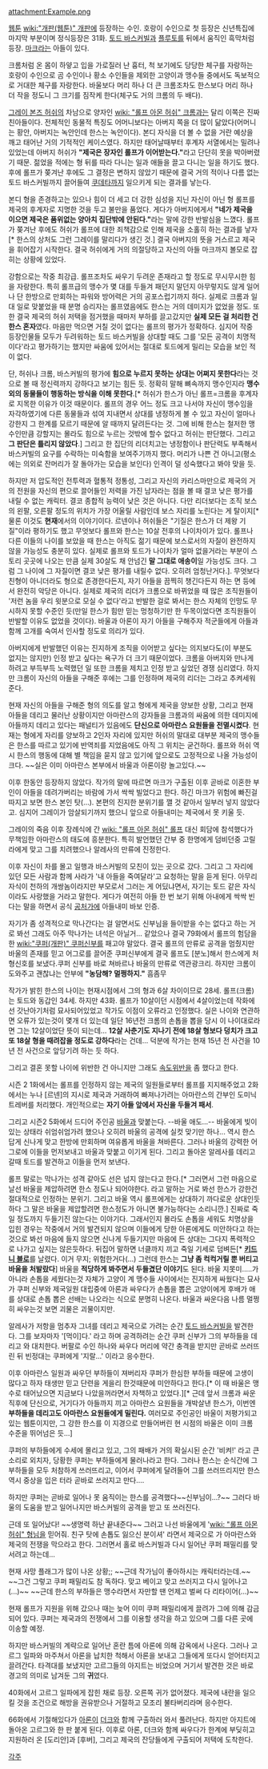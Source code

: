 attachment:Example.png

[[웹툰]] [[wiki:"개판(웹툰)" 개판]]에 등장하는 수인. 호랑이 수인으로 첫 등장은 신년특집에 마지막 부분이며 정식등장은 31화. [[토드 바스커빌]]과 [[플루토]]를 뒤에서 움직인 흑막처럼 등장. [[마크]]라는 아들이 있다.

크롬처럼 온 몸이 하얗고 입을 가로질러 난 흉터, 척 보기에도 당당한 체구를 자랑하는 호랑이 수인으로 곰 수인이나 황소 수인들을 제외한 고양이과 맹수들 중에서도 독보적으로 거대한 체구를 자랑한다. 바울보다 머리 하나 더 큰 크롬조차도 한스보다 머리 하나 더 작을 정도니 그 크기를 짐작케 한다(체구도 거의 크롬의 두 배다).

[[그레이 본즈 허쉬]]의 차남으로 양자인 [[wiki: "롤프 아몬 허쉬" 크롬]]과는 달리 이쪽은 진짜 친아들이다. 전체적인 동물적 특징도 어머니보다는 아버지 쪽을 더 많이 닮았다(어머니는 황안, 아버지는 녹안인데 한스는 녹안이다). 본디 자식을 더 볼 수 없을 거란 예상을 깨고 태어난 거의 기적적인 케이스였다. 하지만 태어날때부터 후계자 서열에서는 밀려나 있었는데 아버지 허쉬가 '''"제국은 장자인 롤프가 이어받는다."'''라고 단단히 못을 박아버렸기 때문. 젊었을 적에는 형 뒤를 따라 다니는 일과 애들을 끌고 다니는 일을 하기도 했다. 후에 롤프가 쫒겨난 후에도 그 결정은 변하지 않았기 때문에 결국 거의 적이나 다름 없는 토드 바스커빌까지 끌어들여 [[쿠데타]]까지 일으키게 되는 결과를 낳는다.

본디 형을 존경하고는 있으나 힘이 더 세고 더 강한 심성을 지닌 자신이 아닌 형 롤프를 제국의 후계자로 지명한 것을 두고 불만을 품었다. 게다가 아버지에게서 '''"네가 제국을 이으면 제국은 품위없는 양아치 집단밖에 안된다."'''라는 말에 강한 반발심을 느꼈다. 롤프가 쫒겨난 후에도 허쉬가 롤프에 대한 죄책감으로 인해 제국을 소홀히 하는 결과를 낳자[* 한스의 상처도 그런 그레이를 말리다가 생긴 것.] 결국 아버지의 뜻을 거스르고 제국을 휘어잡기 시작한다. 결국 허쉬에게 거의 의절당하고 자신의 아들 마크까지 볼모로 잡히는 상황에 있었다.

강함으로는 작중 최강급. 롤프조차도 싸우기 두려운 존재라고 할 정도로 무시무시한 힘을 자랑한다. 특히 롤프급의 맹수가 몇 대를 두들겨 패던지 말던지 아무렇지도 않게 일어나 단 한방으로 만회하는 파워와 방어력은 거의 공포스럽기까지 하다. 실제로 크롬과 일대 일로 맞붙었을 때 분명 승리자는 롤프였음에도 한스는 거의 데미지가 없었을 정도. 또한 결국 제국의 허쉬 저택을 점거했을 때마저 부하를 끌고갔지만 '''실제 모든 걸 처리한 건 한스 혼자'''였다. 마음만 먹으면 거칠 것이 없다는 롤프의 평가가 정확하다. 심지어 작중 등장인물들 모두가 두려워하는 토드 바스커빌을 상대할 때도 그를 '모든 공격이 치명적이다'라고 평가하기는 했지만 싸움에 있어서는 절대로 토드에게 밀리는 모습을 보인 적이 없다.

단, 허쉬나 크롬, 바스커빌의 평가에 '''힘으로 누르지 못하는 상대는 어쩌지 못한다'''라는 것으로 볼 때 정신력까지 강하다고 보기는 힘든 듯. 정확히 말해 뼈속까지 맹수인지라 '''맹수 외의 동물들이 행동하는 방식을 이해 못한다'''.[* 허쉬가 한스가 아닌 롤프=크롬을 후계자로 지목한 이유가 이것 때문이다. 롤프의 경우 어느 정도 크고 나서야 자신이 맹수임을 자각하였기에 다른 동물들과 섞여 지내면서 상대를 냉정하게 볼 수 있고 자신이 얼마나 강한지 그 한계를 모르기 때문에 알 때까지 달려든다는 것. 그에 비해 한스는 철저한 맹수인만큼 강할지는 몰라도 힘으로 누르는 것밖에 할수 없다고 허쉬는 판단했다. 그리고 '''그 판단은 틀리지 않았다'''.] 그리고 한 집단의 리더치고는 냉정함이나 판단력도 부족해서 바스커빌의 요구를 수락하는 미숙함을 보여주기까지 했다. 머리가 나쁜 건 아니고(평소에는 의외로 잔머리가 잘 돌아가는 모습을 보인다) 인격이 덜 성숙했다고 봐야 맞을 듯.

하지만 저 압도적인 전투력과 혈통적 정통성, 그리고 자신의 카리스마만으로 제국의 거의 전원을 자신의 편으로 끌어들인 저력을 가진 남자라는 점을 볼 때 결코 낮은 평가를 내릴 수 없는 캐릭터. 결코 종합적 능력이 낮은 것은 아니다. 다만 리더보다는 조직 보스의 왼팔, 오른팔 정도의 위치가 가장 어울릴 사람인데 보스 자리를 노린다는 게 탈이지[* 물론 이것도 '''현재'''에서의 이야기이다. 르넨이나 허쉬들은 "기질은 한스가 더 제왕 기질"이라 평하기도 했고 무엇보다 롤프와 한스는 10살 전후의 나이차이가 있다. 롤프나 다른 이들의 나이를 보았을 때 한스는 아직도 젊기 때문에 보스로서의 자질이 완전하지 않을 가능성도 충분히 있다. 실제로 롤프와 토드가 나이차가 얼마 없을거라는 부분이 스토리 곳곳에 나오는 만큼 실제 30살도 채 안넘긴 '''말 그대로 애송이'''일 가능성도 크다. 그럼 그 나이에 그 자질이면 결코 낮은 평가를 내릴수 없다. 오히려 엄청난거다.]. 무엇보다 친형이 아니더라도 형으로 존경한다든지, 자기 아들을 끔찍히 챙긴다든지 하는 면 등에서 완전히 악당은 아니다. 실제로 제국의 리더가 크롬으로 바뀌었을 때 많은 조직원들이 '저런 놈을 우리 윗분으로 모실 수 없다'라고 반발한 걸로 봐서는 한스 자체의 인망도 무시하지 못할 수준인 듯(만일 한스가 힘만 믿는 멍청하기만 한 두목이었다면 조직원들이 반발할 이유도 없었을 것이다). 바울과 아론이 자기 아들을 구해주자 적군들에게 아들과 함께 고개를 숙여서 인사할 정도로 의리가 있다.

아버지에게 반발했던 이유는 진지하게 조직을 이어받고 싶다는 의지보다도(이 부분도 없지는 않지만) 인정 받고 싶다는 욕구가 더 크기 때문이었다. 크롬을 아버지와 만나게 하려고 부득부득 노력했던 일 또한 크롬을 제치고 인정 받고 싶었던 경쟁 심리였다. 하지만 크롬이 자신의 아들을 구해준 후에는 그를 인정하며 제국의 리더는 그라고 추켜세워준다.

현재 자신의 아들을 구해준 형의 의도를 알고 형에게 제국을 양보한 상황, 그리고 현재 아들을 데리고 물러난 상황이지만 아마란스의 강자들을 크롬과의 싸움에 의한 데미지에 아들까지 데리고 있다는 패널티가 있음에도 '''단신으로 아마란스 요원들을 전멸시켰다'''. 현재는 형에게 자리를 양보하고 2인자 자리에 있지만 허쉬의 말대로 대부분 제국의 맹수들은 한스를 따르고 있기에 반역죄를 지었음에도 아직 그 위치는 굳건하다. 롤프와 허쉬 역시 한스의 행동에 대해 별 책임을 묻지 않고 있기에 앞으로도 고정적으로 나올 가능성이 크다. ~~실은 이미 아마란스 본부에서 바울과 아론이랑 놀고있다.~~

이후 한동안 등장하지 않았다. 작가의 말에 따르면 마크가 구출된 이후 곧바로 이혼한 부인이 아들을 데려가버리는 바람에 가서 싹싹 빌었다고 한다. 하긴 마크가 위험에 빠진걸 따지고 보면 한스 본인 탓(…). 본편의 진지한 분위기를 깰 것 같아서 일부러 넣지 않았다고. 심지어 그레이가 암살되기까지 했으니 앞으로 아들내미는 제국에서 못 키울 듯.

그레이의 죽음 이후 장례식에 간 [[wiki: "롤프 아몬 허쉬" 롤프]] 대신 회담에 참석했다가 무책임한 아마란스의 태도에 흥분한다. 특히 발언했던 간부 중 한명에게 덤비던중 고릴라에게 맞고 그를 치려했으나 알레사의 만류에 진정한다.

이후 자신이 차를 몰고 일행과 바스커빌의 모친이 있는 곳으로 갔다. 그리고 그 자리에 있던 모든 사람과 함께 사라가 '내 아들을 죽여달라'고 요청하는 말을 듣게 된다. 아무리 자식이 천하의 개쌍놈이라지만 부모로서 그러는 게 어딨냐면서, 자기는 토드 같은 자식이라도 사랑했을 거라고 말한다. 게다가 여전히 아들 한 번 보기 위해 아내에게 싹싹 빈다는 말을 하면서 공식 [[공처가]]에 아들내미 바보 인증.

자기가 좀 성격적으로 막나간다는 걸 알면서도 신부님을 들이받을 수는 없다고 하는 거로 봐선 그래도 아주 막나가는 녀석은 아닐거... 같았으나 결국 79화에서 롤프의 험담을 한 [[wiki:"쿠퍼(개판)" 쿠퍼]]신부를 패고야 말았다. 결국 롤프의 만류로 공격을 멈췄지만 바울의 존재를 믿고 어그로를 끌어준 쿠퍼신부에게 결국 롤프도 [분노]해서 한스에게 처형신호를 보냈다.쿠퍼 신부를 바로 쳐바르나 바울의 만류로 역관광크리. 하지만 크롬이 도와주고 괜찮냐는 안부에 '''"농담해? 멀쩡하지."'''  흠좀무

작가가 밝힌 한스의 나이는 현재시점에서 그의 형과 6살 차이이므로 28세. 롤프(크롬)는 토드와 동갑인 34세. 하지만 43화. 롤프가 10살이던 시점에서 4살이었는데 작화에선 갓난아기처럼 묘사되어있었고 작가도 이점이 오류라고 인정했다. 실은 나이와 연관하면 오류가 있는것이 몇개 더 있는데 일단 16년전 크롬의 손톱을 뽑을 당시 이 나이대로라면 그는 12살이었단 뜻이 되는데... '''12살 사춘기도 지나기 전에 18살 형보다 덩치가 크고 또 18살 형을 때려잡을 정도로 강하다'''라는 건데... 덕분에 작가는 현재 15년 전 사건을 10년 전 사건으로 앞당기려 하는 듯 하다.

그리고 결혼 못할 나이에 위반한 건 아니지만 그래도 [[속도위반]]을 좀 했다고 한다.

시즌 2 1화에서는 롤프를 인정하지 않는 제국의 일원들로부터 롤프를 지지해주었고 2화에서는 누나 [르넨]의 지시로 제국과 거래하여 빠져나가려는 아마란스의 간부인 도미닉 트레버를 처리했다. 개인적으로는 '''자기 아들 앞에서 자신을 두들겨 패서'''.

그리고 시즌2 5화에서 드디어 주인공 [[바울]]과 맞붙는다. --바울 애도...--
바울에게 빚이 있는 상태라 쉬엄쉬엄가려 했으나 오히려 바울의 공격에 실컷 맞기만 하나... 역시 한스답게 신나게 맞고 한방에 만회하며 여유롭게 바울을 쳐바른다. 그러나 바울의 강력한 어그로에 이들을 먼저보내고 바울과 맞붙고 이기게 된다. 그리고 돌아온 알레사를 데리고 갈때 토드를 발견하고 이들을 먼저 보낸다.

롤프 말로는 막나가는 성격 같아도 선은 넘지 않는다고 한다.[* 그러면서 그런 마음으로 날선 바울을 제압하려면 한스 정도나 되어야한다. 라고 말하는 거로 봐선 한스가 강한건 절대적으로 인정하는 분위기. 그리고 바울 역시 롤프에게는 상대하기 까다로운 상대인듯 하다 그 말은 바울을 제압할려면 한스정도가 아니면 불가능하다는 소리니깐.] 진짜로 죽일 정도까지 두들기진 않는다는 이야기다. 그래서인지 몰라도 손톱을 세워도 치명상을 입힌 경우는 작중에서 거의 발견되지 않으며 이들에게 당한 아론에게도 미안하다고 하는 것으로 봐선 마음에 들지 않으면 신나게 두들기지만 마음에 든 상대는 그다지 폭력적으로 나가고 싶지는 않은듯하다. 뒤집어 말하면 너클까지 끼고 죽일 기세로 덤벼든[* '''[[키드니 블로]]'''를 날렸다. 이거 무지; 위험한거다(...) 그런데 한스는 '''그냥 좀 컥컥거릴 뿐 버티고 바울을 처발랐다'''] 바울을 '''적당하게 봐주면서 두들겼단 이야기'''도 된다. 바울 지못미.....가 아니라 손톱을 세웠다는것 자체가 고양이 계 맹수들 사이에서는 진지하게 싸웠다는 묘사가 쿠퍼 신부와 제국일원 대립중에 아론과 싸우다가 손톱을 뽑은 고양이에게 후배가 애를 상대로 손톱 뽑은 선배는 나오라는 식으로 분명히 나온다. 바울과 싸운다음 나름 멀쩡히 싸우는것 보면 괴물은 괴물이지만. 

알레사가 저항을 멈추자 그녀를 데리고 제국으로 가려는 순간 [[토드 바스커빌]]을 발견한다. 그를 보자마자 '[먹이]다.' 라고 하며 공격하려는 순간 쿠퍼 신부가 그의 부하들을 데리고 와 대치한다. 버팔로 수인 하나와 싸우다 머리에 약간 충격을 받지만 곧바로 쓰러뜨린 뒤 빈정대는 쿠퍼에게 '지랄...' 이라고 응수한다.

이후 아마란스 일원과 싸우던 부하들이 져버리자 쿠퍼가 한심한 부하들 때문에 고생이 많다고 하자 태생만 믿고 단련을 게을리 한것때문에 미안하다고 한다.[* 이 때 바울은 맹수로 태어났으면 지금보다 나았을꺼라면서 자책하고 있었다.][* 근데 앞서 크롬과 싸운 직후에 단신으로, 거기다가 아들까지 끼고 아마란스 요원들을 개박살낸 한스가, 이번엔 '''부하들을 데리고도 아마란스 요원들에게 밀린다.''' 여러모로 주인공인 바울이 저평가되고 있는 웹툰이지만, 그 강한 한스를 이 지경으로 만들어버린 현 시점의 바울은 이미 크롬 수준을 뛰어넘은 듯...]

쿠퍼의 부하들에게 수세에 몰리고 있고, 그의 패배가 거의 확실시된 순간 '비켜!' 라고 큰 소리로 외치자, 당황한 쿠퍼는 부하들에게 물러나라고 한다. 그러나 한스는 순식간에 그 부하들을 모두 처참하게 쓰러뜨리고, 이어서 쿠퍼에게 달려들어 그를 쓰러뜨리지만 한스 역시 중상을 입은 터라 곧바로 쓰러지고 만다....

하지만 쿠퍼는 곧바로 일어나 못 움직이는 한스를 공격했다~~신부님이...?~~ 그러다 바울의 도움을 받고 일어나지만 바스커빌의 공격을 받고 또 쓰러진다.

근데 또 일어났다! ~~생명력 하난 끝내준다~~ 그러고 나선 바울에게 '[[wiki: "롤프 아몬 허쉬" 형님]]을 믿어줘. 친구 탓에 손톱도 잃으신 분이셔' 라면서 제국으로 가 아마란스와 제국의 전쟁을 막으라고 한다. 그러면서 홀로 바스커빌과 다시 일어난 쿠퍼 패밀리를 맞서려고 하는데...

현재 사망 플래그가 많이 나온 상황;; ~~근데 작가님이 좋아하시는 캐릭터라는데.~~ ~~그건 그렇고 쿠퍼 패밀리도 참 독하다. 맞고 베이고 맞고 쓰러지고 다시 일어나고(...)~~ ~~근데 한스의 부하들은 맹수라면서 자만할 땐 언제고 벌써 다 리타이어(...)~~

현재 롤프가 지원을 위해 갔으나 때는 늦어 이미 쿠퍼 패밀리에게 끌려가 그에 의해 감금되어 있다. 쿠퍼는 제국과의 전쟁에서 그를 이용할 생각을 하고 있으며 그를 다른 곳에 이송할 예정.

하지만 바스커빌의 계략으로 일어난 혼란 틈에 아론에 의해 감옥에서 나온다. 그러나 고르그 일파와 마주쳐서 아론을 납치한 척해서 아론을 보내고 그들에게 또다시 얻어터지고 끌려간다. 타격대를 보냈지만 고르그들의 아지트는 비었으며 거기서 발견한 것은 바로 경고의 의미로 남겨둔 그의 '''귀'''였다.

40화에서 고르그 일파에게 잡힌 채로 등장. 오른쪽 귀가 없어졌다. 제국에 내란을 일으킬 것을 조건으로 해방을 권유받으나 거절하고 모조리 불타버리라며 응수한다.

66화에서 기절해있다가 [[아론]]이 [[더크]]와 함께 구출하러 와서 풀려난다. 하지만 아지트에 돌아온 고르그와 한 판 붙게 된다. 이후로 아론, 더크와 함께 싸우다가 한계에 부딪히고 지원하러 온 [도리안]과 [후버], 그리고 제국의 잔당들에게 구출되어 저택에 도착한다.

[[각주]]
